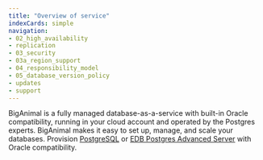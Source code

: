 ```yaml
---
title: "Overview of service"
indexCards: simple
navigation:
- 02_high_availability
- replication
- 03_security
- 03a_region_support
- 04_responsibility_model
- 05_database_version_policy
- updates
- support
---
```


<div id="requirements_overview" class="registered_link"></div>

BigAnimal is a fully managed database-as-a-service with built-in Oracle compatibility, running in your cloud account and operated by the Postgres experts. BigAnimal makes it easy to set up, manage, and scale your databases. Provision [PostgreSQL](https://www.enterprisedb.com/docs/supported-open-source/postgresql/) or [EDB Postgres Advanced Server](https://www.enterprisedb.com/docs/epas/latest/) with Oracle compatibility. 

